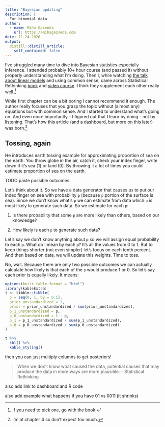 ```yaml
---
title: "Bayesian updating"
description: |
  For binomial data.
author:
  - name: Miha Gazvoda
    url: https://mihagazvoda.com
date: 11-24-2020
output:
  distill::distill_article:
    self_contained: false
---
```


I've struggled many time to dive into Bayesian statistics especially inference. I attended probably 10+ hour course (and passed it) without properly understanding what I'm doing. Then I, while watching [the talk about linear models](https://www.youtube.com/watch?v=68ABAU_V8qI) and using common sense, came across Statistical Rethinking [book](https://xcelab.net/rm/statistical-rethinking/) and [video course](https://www.youtube.com/watch?v=4WVelCswXo4). I think they supplement each other really well.[^1]

[^1]: If you need to pick one, go with the book.

While first chapter can be a bit boring I cannot recommend it enough. The author really focuses that you grasp the topic without (almost any) equations but with common sense. And I started to understand what's going on. And even more importantly - I figured out that I learn by doing - not by listening. That's how this article (and a dashboard, but more on this later) was born.[^2]

[^2]: I'm at chapter 4 so don't expect too much.

## Tossing, again

He introduces earth tossing example for approximating proportion of sea on the earth. You throw globe in the air, catch it, check your index finger, write down if it's sea (1) or land (0). By throwing it a lot of times you could estimate proportion of sea on the earth.

TODO paste possible outcomes

Let's think about it. So we have a data generator that causes us to put our index finger on sea with probability `p` (because `p` portion of the surface is sea). Since we don't know what's `p` we can estimate from data which `p` is most likely to generate such data. So we estimate for each `p`:

1. Is there probability that some `p` are more likely than others, based on our knowledge? 

2. How likely is each `p` to generate such data? 

Let's say we don't know anything about `p` so we will assign equal probability to each `p`. What do I mean by each `p`? It's all the values from 0 to 1. But to keep things shorter (not even simpler) let's focus on each tenth percent. And then based on data, we will update this weights. Time to toss. 

No, wait. Because there are only two possible outcomes we can actually calculate how likely is that each of the `p` would produce 1 or 0. So let's say each prior is equally likely. It means:

```r
options(knitr.table.format = "html") 
library(kableExtra)
t <- tibble::tibble(
  p = seq(0, 1, by = 0.1),
  prior_unstandardized = 1,
  prior = prior_unstandardized / sum(prior_unstandardized),
  p_1_unstandardized = p,
  p_0_unstandardized = 1 - p,
  p_1 = p_1_unstandardized / sum(p_1_unstandardized),
  p_0 = p_0_unstandardized / sum(p_0_unstandardized)
)

t %>% 
  kbl() %>% 
  kable_styling()
```

then you can just multiply columns to get posteriors!



> When we don't know what caused the data, potential causes that may produce the data in more ways are more plausible. - Statistical Rethinking


also add link to dashboard and R code

also add example what happens if you have 01 vs 0011 (it shrinks)